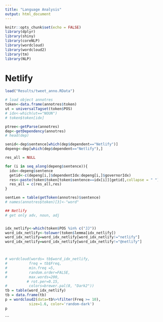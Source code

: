 ```yaml
---
title: "Language Analysis"
output: html_document
---
```


```r
knitr::opts_chunk$set(echo = FALSE)
library(dplyr)
library(shiny)
library(coreNLP)
library(wordcloud)
library(wordcloud2)
library(tm)
library(NLP)
```

# Netlify 

```r
load("Results/tweet_anno.RData")

# load object annotres
token<-data.frame(annotres$token)
ut = universalTagset(token$POS)
# idx<-which(ut=="NOUN")
# token$token[idx]

ptree<-getParse(annotres)
dep<-getDependency(annotres)
# head(dep)

senid<-dep$sentence[which(dep$dependent=="Netlify")]
depeng<-dep[which(dep$dependent=="Netlify"),]

res_all = NULL

for (i in seq_along(depeng$sentence)){
  idx<-depeng$sentence
  getid<-c(depeng[i,]$dependentIdx:depeng[i,]$governorIdx)
  res<-paste(token$token[token$sentence==idx[i]][getid],collapse = " ")
  res_all = c(res_all,res)
}

sentLen = table(getToken(annotres)$sentence)
# names(annotres$token)[3]<-"word"

## Netlify
# get only adv, noun, adj


idx_netlify<-which(token$POS %in% c("JJ"))
word_idx_netlify<-tolower(token$lemma[idx_netlify])
word_idx_netlify=word_idx_netlify[word_idx_netlify!="netlify"]
word_idx_netlify=word_idx_netlify[word_idx_netlify!="@netlify"]



# wordcloud(words= tb$word_idx_netlify,
#          freq = tb$Freq,
#          min.freq =5,
#          random.order=FALSE, 
#          max.words=200,
          # rot.per=0.15, 
#          colors=brewer.pal(8, "Dark2"))
tb = table(word_idx_netlify)
tb = data.frame(tb)
p = wordcloud2(data=tb%>%filter(Freq >= 10), 
           size=1.6, color='random-dark')
p
```

```

